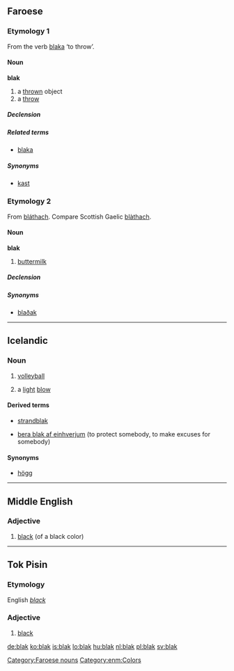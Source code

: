 ==Faroese==

===Etymology 1===
From the verb [[blaka]] ‘to throw’.

====Noun====
'''blak''' {{n}}

# a [[thrown]] object
# a [[throw]]

=====Declension=====
{{fo-decl-noun-n5|bl|a|k|ø}}

=====Related terms=====
* [[blaka]]

=====Synonyms=====
* [[kast]]

===Etymology 2===
From {{etyl|sga|fo}} [[bláthach]]. Compare Scottish Gaelic [[blàthach]].

====Noun====
'''blak''' {{n}}

# [[buttermilk]]

=====Declension=====
{{fo-decl-noun-n5-s|blak}}

=====Synonyms=====
* [[blaðak]]

[[Category:Faroese nouns]]

----

==Icelandic==
{{wikipedia|lang=is}}

===Noun===
{{is-noun|n|blaks|blök}}
# {{context|sports|lang=is}} [[volleyball]]
# a [[light]] [[blow]]{{jump|is|light blow|d|s}}

====Derived terms====
{{rel-top|{{jump|d|is|volleyball}} derived terms}}
* [[strandblak]]
{{rel-mid}}
{{rel-bottom}}

{{rel-top|{{jump|d|is|light blow|s}} derived terms}}
* [[vera blak af|bera blak af einhverjum]] (to protect somebody, to make excuses for somebody)
{{rel-mid}}
{{rel-bottom}}

====Synonyms====
* {{jump|s|is|light blow|d}} [[högg]]

----

==Middle English==

===Adjective===
{{enm-adj}}

# [[black]] (of a black color)

[[Category:enm:Colors]]

----
==Tok Pisin==
===Etymology===
English ''[[black]]''

===Adjective===
{{head|tpi|adjective}}

# [[black]]

[[de:blak]]
[[ko:blak]]
[[is:blak]]
[[lo:blak]]
[[hu:blak]]
[[nl:blak]]
[[pl:blak]]
[[sv:blak]]